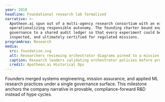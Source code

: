```yaml
---
year: 2018
headline: Foundational research lab formalized
narrative: >-
  Apotheon.ai spun out of a multi-agency research consortium with an explicit focus on
  operationalizing responsible autonomy. The founding charter bound engineering and
  governance to a shared audit ledger so that every experiment could be replayed,
  inspected, and ultimately certified for regulated missions.
programArea: Research
media:
  src: foundation.svg
  alt: Researchers reviewing orchestrator diagrams pinned to a mission board
  caption: Research leaders validating orchestrator policies before production rollout
  credit: Apotheon.ai Historical Ops
---
```


[//]: # 'Editorial tone: lead with verifiable facts and avoid unverifiable superlatives. Tie every milestone to documented controls or customer outcomes.'
[//]: # 'Keyword hygiene: include “responsible autonomy”, “audit ledger”, and “regulated missions” where contextually appropriate to reinforce SEO targets without keyword stuffing.'
[//]: # 'Sourcing discipline: cite primary research repositories or audit trails in the body copy when new claims are added.'

Founders merged systems engineering, mission assurance, and applied ML research practices
under a single governance surface. This milestone anchors the company narrative in provable,
compliance-forward R&D instead of hype cycles.
